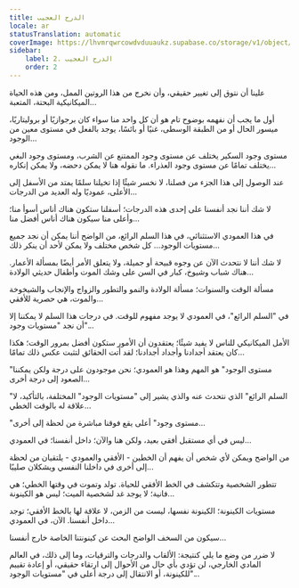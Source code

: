 ```yaml
---
title: الدرج العجيب
locale: ar
statusTranslation: automatic
coverImage: https://lhvmrqwrcowdvduuaukz.supabase.co/storage/v1/object/public/strapi-uploads/small_cover-tratado-de-psicologia-revolucionaria.webp-5e15e1cec4e0ebebcde5d7fc7565d8fd.webp
sidebar:
    label: 2. الدرج العجيب
    order: 2
---
```

علينا أن نتوق إلى تغيير حقيقي، وأن نخرج من هذا الروتين الممل، ومن هذه الحياة الميكانيكية البحتة، المتعبة...

أول ما يجب أن نفهمه بوضوح تام هو أن كل واحد منا سواء كان برجوازيًا أو بروليتاريًا، ميسور الحال أو من الطبقة الوسطى، غنيًا أو بائسًا، يوجد بالفعل في مستوى معين من الوجود...

مستوى وجود السكير يختلف عن مستوى وجود الممتنع عن الشرب، ومستوى وجود البغي يختلف تمامًا عن مستوى وجود العذراء. ما نقوله هنا لا يمكن دحضه، ولا يمكن إنكاره...

عند الوصول إلى هذا الجزء من فصلنا، لا نخسر شيئًا إذا تخيلنا سلمًا يمتد من الأسفل إلى الأعلى، عموديًا وله العديد من الدرجات...

لا شك أننا نجد أنفسنا على إحدى هذه الدرجات؛ أسفلنا ستكون هناك أناس أسوأ منا؛ وأعلى منا سيكون هناك أناس أفضل منا...

في هذا العمودي الاستثنائي، في هذا السلم الرائع، من الواضح أننا يمكن أن نجد جميع مستويات الوجود... كل شخص مختلف ولا يمكن لأحد أن ينكر ذلك...

لا شك أننا لا نتحدث الآن عن وجوه قبيحة أو جميلة، ولا يتعلق الأمر أيضًا بمسألة الأعمار. هناك شباب وشيوخ، كبار في السن على وشك الموت وأطفال حديثي الولادة...

مسألة الوقت والسنوات؛ مسألة الولادة والنمو والتطور والزواج والإنجاب والشيخوخة والموت، هي حصرية للأفقي...

في "السلم الرائع"، في العمودي لا يوجد مفهوم للوقت. في درجات هذا السلم لا يمكننا إلا أن نجد "مستويات وجود"...

الأمل الميكانيكي للناس لا يفيد شيئًا؛ يعتقدون أن الأمور ستكون أفضل بمرور الوقت؛ هكذا كان يعتقد أجدادنا وأجداد أجدادنا؛ لقد أتت الحقائق لتثبت عكس ذلك تمامًا...

"مستوى الوجود" هو المهم وهذا هو العمودي؛ نحن موجودون على درجة ولكن يمكننا الصعود إلى درجة أخرى...

"السلم الرائع" الذي نتحدث عنه والذي يشير إلى "مستويات الوجود" المختلفة، بالتأكيد، لا علاقة له بالوقت الخطي...

"مستوى وجود" أعلى يقع فوقنا مباشرة من لحظة إلى أخرى...

ليس في أي مستقبل أفقي بعيد، ولكن هنا والآن؛ داخل أنفسنا؛ في العمودي...

من الواضح ويمكن لأي شخص أن يفهم أن الخطين - الأفقي والعمودي - يلتقيان من لحظة إلى أخرى في داخلنا النفسي ويشكلان صليبًا...

تتطور الشخصية وتتكشف في الخط الأفقي للحياة. تولد وتموت في وقتها الخطي؛ هي فانية؛ لا يوجد غد لشخصية الميت؛ ليس هو الكينونة...

مستويات الكينونة؛ الكينونة نفسها، ليست من الزمن، لا علاقة لها بالخط الأفقي؛ توجد داخل أنفسنا. الآن، في العمودي...

سيكون من السخف الواضح البحث عن كينونتنا الخاصة خارج أنفسنا...

لا ضرر من وضع ما يلي كنتيجة: الألقاب والدرجات والترقيات، وما إلى ذلك، في العالم المادي الخارجي، لن تؤدي بأي حال من الأحوال إلى ارتقاء حقيقي، أو إعادة تقييم للكينونة، أو الانتقال إلى درجة أعلى في "مستويات الوجود"...

